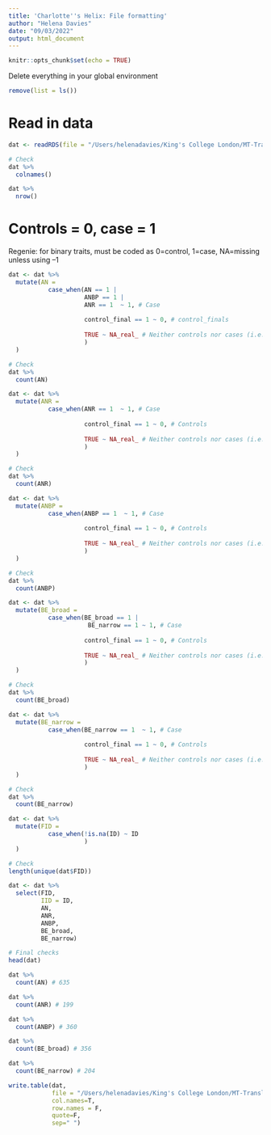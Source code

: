```yaml
---
title: 'Charlotte''s Helix: File formatting'
author: "Helena Davies"
date: "09/03/2022"
output: html_document
---
```



```r
knitr::opts_chunk$set(echo = TRUE)
```

Delete everything in your global environment
```r
remove(list = ls())
```

# Read in data
```r
dat <- readRDS(file = "/Users/helenadavies/King's College London/MT-Translational Neuropsychiatric Genomics - Helena_Davies_PhD - Helena_Davies_PhD/PGC_Freeze3_cases/data_cleaned/data_CharlottesHelix_cleaned_case_control2022-03-09.rds")

# Check
dat %>%
  colnames()

dat %>%
  nrow()
```

# Controls = 0, case = 1
Regenie: for binary traits, must be coded as 0=control, 1=case, NA=missing unless using --1
```r
dat <- dat %>%
  mutate(AN =
           case_when(AN == 1 |
                     ANBP == 1 |
                     ANR == 1  ~ 1, # Case
                     
                     control_final == 1 ~ 0, # control_finals 
                     
                     TRUE ~ NA_real_ # Neither controls nor cases (i.e., BE cases)
                     )
  )

# Check
dat %>%
  count(AN)
```

```r
dat <- dat %>%
  mutate(ANR =
           case_when(ANR == 1  ~ 1, # Case
                     
                     control_final == 1 ~ 0, # Controls 
                     
                     TRUE ~ NA_real_ # Neither controls nor cases (i.e., BE cases)
                     )
  )

# Check
dat %>%
  count(ANR)
```

```r
dat <- dat %>%
  mutate(ANBP =
           case_when(ANBP == 1  ~ 1, # Case
                     
                     control_final == 1 ~ 0, # Controls 
                     
                     TRUE ~ NA_real_ # Neither controls nor cases (i.e., BE cases)
                     )
  )

# Check
dat %>%
  count(ANBP)
```

```r
dat <- dat %>%
  mutate(BE_broad =
           case_when(BE_broad == 1 |
                      BE_narrow == 1 ~ 1, # Case
                     
                     control_final == 1 ~ 0, # Controls 
                     
                     TRUE ~ NA_real_ # Neither controls nor cases (i.e., BE cases)
                     )
  )

# Check
dat %>%
  count(BE_broad)
```

```r
dat <- dat %>%
  mutate(BE_narrow =
           case_when(BE_narrow == 1  ~ 1, # Case
                     
                     control_final == 1 ~ 0, # Controls 
                     
                     TRUE ~ NA_real_ # Neither controls nor cases (i.e., BE cases)
                     )
  )

# Check
dat %>%
  count(BE_narrow)
```

```r
dat <- dat %>%
  mutate(FID =
           case_when(!is.na(ID) ~ ID
                     )
  )

# Check
length(unique(dat$FID))
```

```r
dat <- dat %>%
  select(FID,
         IID = ID,
         AN,
         ANR,
         ANBP,
         BE_broad,
         BE_narrow)

# Final checks
head(dat)

dat %>%
  count(AN) # 635

dat %>%
  count(ANR) # 199

dat %>%
  count(ANBP) # 360

dat %>%
  count(BE_broad) # 356

dat %>%
  count(BE_narrow) # 204
```

```r
write.table(dat,
            file = "/Users/helenadavies/King's College London/MT-Translational Neuropsychiatric Genomics - Helena_Davies_PhD - Helena_Davies_PhD/PGC_Freeze3_cases/data_cleaned/CH_AN25K_PGCED3_pheno_formatted_090322.txt",
            col.names=T,
            row.names = F,
            quote=F,
            sep=" ")
```

